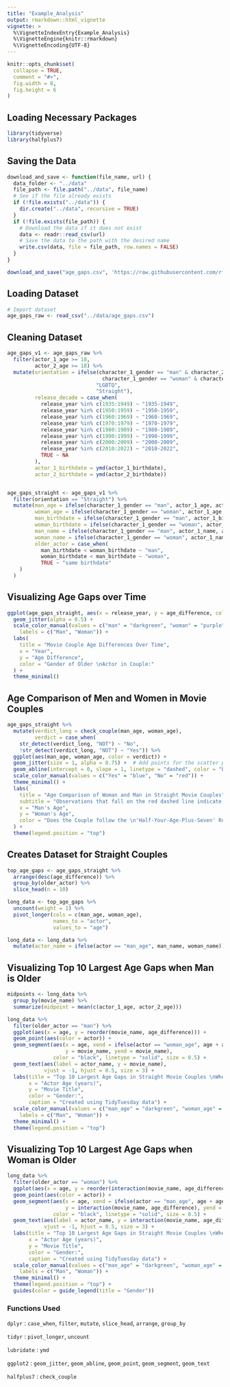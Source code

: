 ```yaml
---
title: "Example_Analysis"
output: rmarkdown::html_vignette
vignette: >
  %\VignetteIndexEntry{Example_Analysis}
  %\VignetteEngine{knitr::rmarkdown}
  %\VignetteEncoding{UTF-8}
---
```


```r
knitr::opts_chunk$set(
  collapse = TRUE,
  comment = "#>",
  fig.width = 8,
  fig.height = 6
)
```

## Loading Necessary Packages

```r
library(tidyverse)
library(halfplus7)
```

## Saving the Data

```r
download_and_save <- function(file_name, url) {
  data_folder <- "../data"
  file_path <- file.path("../data", file_name)
  # See if the file already exists
  if (!file.exists("../data")) {
    dir.create("../data", recursive = TRUE)
  }
  if (!file.exists(file_path)) {
    # Download the data if it does not exist
    data <- readr::read_csv(url)
    # Save the data to the path with the desired name
    write.csv(data, file = file_path, row.names = FALSE)
  }
}

download_and_save("age_gaps.csv", 'https://raw.githubusercontent.com/rfordatascience/tidytuesday/master/data/2023/2023-02-14/age_gaps.csv')
```

## Loading Dataset

```r
# Import dataset
age_gaps_raw <- read_csv("../data/age_gaps.csv")
```

## Cleaning Dataset 

```r
age_gaps_v1 <- age_gaps_raw %>%
  filter(actor_1_age >= 18,
         actor_2_age >= 18) %>%
  mutate(orientation = ifelse(character_1_gender == "man" & character_2_gender == "man" |
                               character_1_gender == "woman" & character_2_gender == "woman",
                             "LGBTQ",
                             "Straight"),
         release_decade = case_when(
           release_year %in% c(1935:1949) ~ "1935-1949",
           release_year %in% c(1950:1959) ~ "1950-1959",
           release_year %in% c(1960:1969) ~ "1960-1969",
           release_year %in% c(1970:1979) ~ "1970-1979",
           release_year %in% c(1980:1989) ~ "1980-1989",
           release_year %in% c(1990:1999) ~ "1990-1999",
           release_year %in% c(2000:2009) ~ "2000-2009",
           release_year %in% c(2010:2022) ~ "2010-2022",
           TRUE ~ NA
         ),
         actor_1_birthdate = ymd(actor_1_birthdate),
         actor_2_birthdate = ymd(actor_2_birthdate))


age_gaps_straight <- age_gaps_v1 %>%
  filter(orientation == "Straight") %>%
  mutate(man_age = ifelse(character_1_gender == "man", actor_1_age, actor_2_age),
         woman_age = ifelse(character_1_gender == "woman", actor_1_age, actor_2_age),
         man_birthdate = ifelse(character_1_gender == "man", actor_1_birthdate, actor_2_birthdate),
         woman_birthdate = ifelse(character_1_gender == "woman", actor_1_birthdate, actor_2_birthdate),
         man_name = ifelse(character_1_gender == "man", actor_1_name, actor_2_name),
         woman_name = ifelse(character_1_gender == "woman", actor_1_name, actor_2_name),         
         older_actor = case_when(
           man_birthdate < woman_birthdate ~ "man",
           woman_birthdate < man_birthdate ~ "woman",
           TRUE ~ "same birthdate"
    )
  )
```

## Visualizing Age Gaps over Time

```r

ggplot(age_gaps_straight, aes(x = release_year, y = age_difference, color = older_actor)) +
  geom_jitter(alpha = 0.5) +
  scale_color_manual(values = c("man" = "darkgreen", "woman" = "purple"),
    labels = c("Man", "Woman")) +
  labs(
    title = "Movie Couple Age Differences Over Time",
    x = "Year",
    y = "Age Difference",
    color = "Gender of Older \nActor in Couple:"
  ) +
  theme_minimal()
```

## Age Comparison of Men and Women in Movie Couples

```r

age_gaps_straight %>%
  mutate(verdict_long = check_couple(man_age, woman_age),
         verdict = case_when(
    str_detect(verdict_long, "NOT") ~ "No",
    !str_detect(verdict_long, "NOT") ~ "Yes")) %>%
  ggplot(aes(man_age, woman_age, color = verdict)) +
  geom_jitter(size = 1, alpha = 0.75) +  # Add points for the scatter plot
  geom_abline(intercept = 0, slope = 1, linetype = "dashed", color = "black") +
  scale_color_manual(values = c("Yes" = "blue", "No" = "red")) +
  theme_minimal() +
  labs(
    title = "Age Comparison of Woman and Man in Straight Movie Couples",
    subtitle = "Observations that fall on the red dashed line indicate the same age for the man and woman.",
    x = "Man's Age",
    y = "Woman's Age",
    color = "Does the Couple follow the \n'Half-Your-Age-Plus-Seven' Rule?"
  ) + 
  theme(legend.position = "top")
```

## Creates Dataset for Straight Couples

```r
top_age_gaps <- age_gaps_straight %>%
  arrange(desc(age_difference)) %>%
  group_by(older_actor) %>%
  slice_head(n = 10)

long_data <- top_age_gaps %>%
  uncount(weight = 1) %>%
  pivot_longer(cols = c(man_age, woman_age), 
               names_to = "actor", 
               values_to = "age")

long_data <- long_data %>%
  mutate(actor_name = ifelse(actor == "man_age", man_name, woman_name))
```

## Visualizing Top 10 Largest Age Gaps when Man is Older

```r

midpoints <- long_data %>%
  group_by(movie_name) %>%
  summarize(midpoint = mean(c(actor_1_age, actor_2_age)))

long_data %>%
  filter(older_actor == "man") %>%
  ggplot(aes(x = age, y = reorder(movie_name, age_difference))) +
  geom_point(aes(color = actor)) +
  geom_segment(aes(x = age, xend = ifelse(actor == "woman_age", age + age_difference, age), 
                   y = movie_name, yend = movie_name), 
               color = "black", linetype = "solid", size = 0.5) +
  geom_text(aes(label = actor_name, y = movie_name), 
            vjust = -1, hjust = 0.5, size = 3) +
  labs(title = "Top 10 Largest Age Gaps in Straight Movie Couples \nWhen the Man is Older",
       x = "Actor Age (years)", 
       y = "Movie Title",
       color = "Gender:",
       caption = "Created using TidyTuesday data") +
  scale_color_manual(values = c("man_age" = "darkgreen", "woman_age" = "purple"),
    labels = c("Man", "Woman")) +
  theme_minimal() + 
  theme(legend.position = "top")
```

## Visualizing Top 10 Largest Age Gaps when Woman is Older

```r
long_data %>%
  filter(older_actor == "woman") %>%
  ggplot(aes(x = age, y = reorder(interaction(movie_name, age_difference), age_difference))) +
  geom_point(aes(color = actor)) +
  geom_segment(aes(x = age, xend = ifelse(actor == "man_age", age + age_difference, age), 
                   y = interaction(movie_name, age_difference), yend = interaction(movie_name, age_difference)), 
               color = "black", linetype = "solid", size = 0.5) +
  geom_text(aes(label = actor_name, y = interaction(movie_name, age_difference)), 
            vjust = -1, hjust = 0.5, size = 3) +
  labs(title = "Top 10 Largest Age Gaps in Straight Movie Couples \nWhen the Woman is Older",
       x = "Actor Age (years)", 
       y = "Movie Title",
       color = "Gender:",
       caption = "Created using TidyTuesday data") +
  scale_color_manual(values = c("man_age" = "darkgreen", "woman_age" = "purple"),
    labels = c("Man", "Woman")) +
  theme_minimal() + 
  theme(legend.position = "top") +
  guides(color = guide_legend(title = "Gender"))

```



### Functions Used

`dplyr` : `case_when`, `filter`, `mutate`, `slice_head`, `arrange`, `group_by`

`tidyr` : `pivot_longer`, `uncount`

`lubridate` : `ymd`

`ggplot2` : `geom_jitter`, `geom_abline`, `geom_point`, `geom_segment`, `geom_text`

`halfplus7` : `check_couple`



